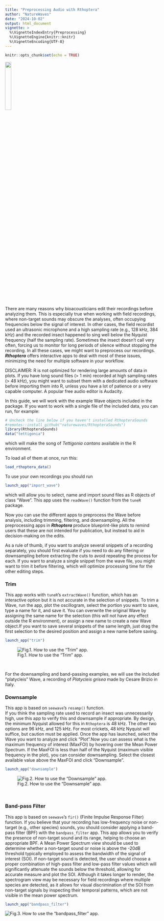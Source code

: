 ```yaml
---
title: "Preprocessing Audio with Rthoptera"
author: "NatureWaves"
date: "2024-10-02"
output: html_document 
vignette: >
  %\VignetteIndexEntry{Preprocessing}
  %\VignetteEngine{knitr::knitr}
  %\VignetteEncoding{UTF-8}
---
```



```r
knitr::opts_chunk$set(echo = TRUE)
```

![](../man/figures/Rthoptera_logo_darkgrey.png){width=20%}

There are many reasons why bioacousticians edit their recordings before analyzing them. This is especially true when working with field recordings, where non-target sounds may obscure the analyses, often occupying frequencies 
below the signal of interest. In other cases, the field recordist used an 
ultrasonic microphone and a high sampling rate (e.g., 128 kHz, 384 kHz) and the recorded insect happened to sing well  below the Nyquist frequency (half the sampling rate). Sometimes the insect doesn't call very often, forcing us to monitor for long periods of silence without stopping the recording. In all 
these cases, we might want to preprocess our recordings. ***Rthoptera*** offers interactive apps to deal with most of these issues, minimizing the need for multiple software in your workflow. 

DISCLAIMER: R is not optimized for rendering large amounts of data in plots. If you have long sound files (> 1 min) recorded at high sampling rates (> 48 kHz), you might want to subset them with a dedicated audio software before importing them into R, unless you have a lot of patience or a very capable computer. A popular free audio editor is Audacity. 


In this guide, we will work with the example Wave objects included in the package. If you want to work with a single file of the included data, you can run, for example:
```r
# Uncheck the line below if you haven't installed RthopteraSounds
#remotes::install_github("naturewaves/RthopteraSounds")
library(RthopteraSounds)
data("tettigonia")
```
which will make the song of *Tettigonia cantans* available in the R environment. 

To load all of them at once, run this:
```r
load_rthoptera_data()
```

To use your own recordings you should run 
```r
launch_app("import_wave")
```
which will allow you to select, name and import sound files as R objects of class "Wave". This app uses the `readWave()` function from the `tuneR` package.

Now you can use the different apps to preprocess the Wave before analysis, including trimming, filtering, and downsampling. All the preprocessing apps in ***Rthoptera*** produce blueprint-like plots to remind users that these are not intended for publication, but instead to aid in decision-making on the edits. 

As a rule of thumb, if you want to analyze several snippets of a recording separately, you should first evaluate if you need to do any filtering or downsampling before extracting the cuts to avoid repeating the process for each. If you want to analyze a single snippet from the wave file, you might want to trim it before filtering, which will optimize processing time for the other editing steps. 

### Trim
This app works with `tuneR`'s `extractWave()` function, which has an interactive option but it is not accurate in the selection of snippets. To trim a Wave, run the app, plot the oscillogram, select the portion you want to save, type a name for it, and save it. You can overwrite the original Wave by assigning the same name for the selection (this will not have any effect outside the R environment), or assign a new name to create a new Wave object.If you want to save several snippets of the same length, just drag the first selection to the desired position and assign a new name before saving. 

```r
launch_app("trim")
```

![Fig.1. How to use the "Trim" app.](../man/figures/trim.gif)

<br>

For the downsampling and band-passing examples, we will use the included "platycleis" Wave, a recording of *Platycleis grisea* made by Cesare Brizio in Italy. 

### Downsample
This app is based on `seewave`'s `resamp()` function.  
If you think the sampling rate used to record an insect was unnecessarily high, use this app to verify this and downsample if appropriate. By design, the minimum Nyquist allowed for this in `Rthoptera` is 48 kHz. The other two options are 96 kHz, and 125 kHz. For most crickets, 48 kHz Nyquist will suffice, but caution must be applied. Once the app has launched, select the Wave you want to analyze and click "Plot".Now you can assess what is the maximum frequency of interest (MaxFOI) by hovering over the Mean Power Spectrum. If the MaxFOI is less than half of the Nyquist (maximum visible frequency in the plot), you can consider downsampling. Select the closest available value above the MaxFOI and click "Downsample". 

```r
launch_app("downsample")
```

![Fig.2. How to use the "Downsample" app.](../man/figures/downsample.gif)

<br>

### Band-pass Filter

This app is based on `seewave`'s `fir()` (Finite Impulse Response Filter) function. If you believe that your recording has low-frequency noise or non-target (e.g., other species) sounds, you should consider applying a band-pass filter (BPF) with the `bandpass_filter` app. This app allows you to verify the presence of non-target sound and its range, helping to choose an appropriate BPF. A Mean Power Spectrum view should be used to determine whether a non-target sound or noise is above the -20dB threshold typically employed to assess the bandwidth of the signal of interest (SOI). If non-target sound is detected, the user should choose a proper combination of high-pass filter and low-pass filter values which will significantly attenuate the sounds below the threshold, allowing for accurate measure and plot the SOI. Although it takes longer to render, the spectrogram view may be necessary for field recordings where multiple species are detected, as it allows for visual discrimination of the SOI from non-target signals by inspecting their temporal patterns, which are not visible in the mean power spectrum. 

```r
launch_app("bandpass_filter")
```

![Fig.3. How to use the "bandpass_filter" app.](../man/figures/bandpass.gif)
<br><br>
